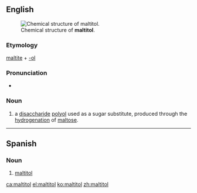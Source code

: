 ==English==
[[Image:Maltitol.svg|thumb|Chemical structure of '''maltitol'''.]]

===Etymology===
[[maltite]] + [[-ol]]

===Pronunciation===
* {{IPA|ˌmɔːltətɔl|lang=en}}

===Noun===
{{en-noun|-}}
{{wikipedia}}
# {{context|organic chemistry|lang=en}} a [[disaccharide]] [[polyol]] used as a sugar substitute, produced through the [[hydrogenation]] of [[maltose]].

----

==Spanish==
{{wikipedia|lang=es}}

===Noun===
{{es-noun|m|malitoles}}

# {{context|organic compound|lang=es}} [[#English|maltitol]]

[[ca:maltitol]]
[[el:maltitol]]
[[ko:maltitol]]
[[zh:maltitol]]